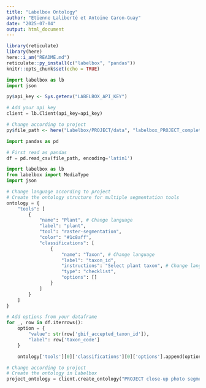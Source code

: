 ```yaml
---
title: "Labelbox Ontology"
author: "Etienne Laliberté et Antoine Caron-Guay"
date: "2025-07-04"
output: html_document
---
```


```r
library(reticulate)
library(here)
here::i_am("README.md")
reticulate::py_install(c("labelbox", "pandas"))
knitr::opts_chunk$set(echo = TRUE)
```


```python
import labelbox as lb
import json
```


```r
py$api_key <- Sys.getenv("LABELBOX_API_KEY")
```


```python
# Add your api key
client = lb.Client(api_key=api_key)
```


```r
# Change according to project
py$file_path <- here("Labelbox/PROJECT/data", "labelbox_PROJECT_completelist.csv")
```


```python
import pandas as pd

# First read as pandas
df = pd.read_csv(file_path, encoding='latin1')
```


```python
import labelbox as lb
from labelbox import MediaType 
import json

# Change language according to project
# Create the ontology structure for multiple segmentation tools
ontology = {
    "tools": [
        {
            "name": "Plant", # Change language
            "label": "plant",
            "tool": "raster-segmentation",
            "color": "#1c8aff", 
            "classifications": [
                {
                    "name": "Taxon", # Change language
                    "label": "taxon_id",
                    "instructions": "Select plant taxon", # Change language
                    "type": "checklist",
                    "options": []
                }
            ]
        }
    ]
}

# Add options from your dataframe
for _, row in df.iterrows():
    option = {
        "value": str(row['gbif_accepted_taxon_id']),
        "label": row['taxon_code']
    }

    ontology['tools'][0]['classifications'][0]['options'].append(option)
```


```python
# Change according to project
# Create the ontology in Labelbox
project_ontology = client.create_ontology("PROJECT close-up photo segmentation - single list (language)", ontology, media_type=MediaType.Image)
```

